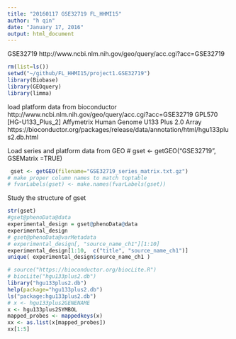 ```yaml
---
title: "20160117 GSE32719 FL_HHMI15" 
author: "h qin"
date: "January 17, 2016"
output: html_document
---
```


GSE32719
http://www.ncbi.nlm.nih.gov/geo/query/acc.cgi?acc=GSE32719

```r
rm(list=ls())
setwd("~/github/FL_HHMI15/project1.GSE32719")
library(Biobase)
library(GEOquery)
library(limma)
```

load platform data from bioconductor
http://www.ncbi.nlm.nih.gov/geo/query/acc.cgi?acc=GSE32719
GPL570	[HG-U133_Plus_2] Affymetrix Human Genome U133 Plus 2.0 Array
https://bioconductor.org/packages/release/data/annotation/html/hgu133plus2.db.html


Load series and platform data from GEO
# gset <- getGEO("GSE32719", GSEMatrix =TRUE)

```r
 gset <- getGEO(filename="GSE32719_series_matrix.txt.gz")
# make proper column names to match toptable 
# fvarLabels(gset) <- make.names(fvarLabels(gset))
```

Study the structure of gset
```r
str(gset)
#gset@phenoData@data
experimental_design = gset@phenoData@data
experimental_design
# gset@phenoData@varMetadata
# experimental_design[, "source_name_ch1"][1:10]
experimental_design[1:10,  c("title", "source_name_ch1")]
unique( experimental_design$source_name_ch1 )
```







```r
# source("https://bioconductor.org/biocLite.R")
# biocLite("hgu133plus2.db")
library("hgu133plus2.db")
help(package="hgu133plus2.db")
ls("package:hgu133plus2.db")
# x <- hgu133plus2GENENAME
x <- hgu133plus2SYMBOL
mapped_probes <- mappedkeys(x)
xx <- as.list(x[mapped_probes])
xx[1:5]
```
